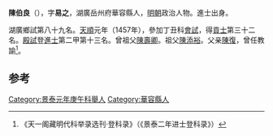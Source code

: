 '''陳伯良'''（{{bd|1425年||？}}），字'''易之'''，湖廣岳州府華容縣人，[[明朝|明朝]]政治人物。進士出身。

湖廣鄉試第八十九名。[[天顺_(明朝)|天順]]元年（1457年），參加丁丑科[[會試|會試]]，得[[貢士|貢士]]第三十二名。[[殿試|殿試]]登[[進士|進士]]第二甲第十三名。曾祖父[[陳壽卿|陳壽卿]]。祖父[[陳添裕|陳添裕]]。父亲[[陳復|陳復]]，曾任教諭<ref>《天一阁藏明代科举录选刊·登科录》（《景泰二年进士登科录》）</ref>。

==参考==
{{reflist}}
{{明朝人物小作品}}
{{景泰二年辛未科會試副榜}}
{{天順元年丁丑科殿試金榜}}

[[Category:景泰元年庚午科舉人|Category:景泰元年庚午科舉人]]
[[Category:華容縣人|Category:華容縣人]]